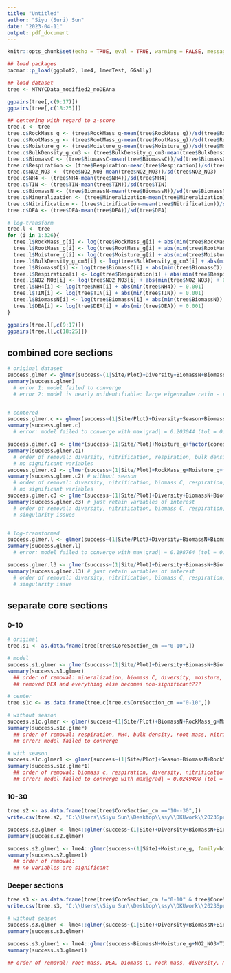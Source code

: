 ```yaml
---
title: "Untitled"
author: "Siyu (Suri) Sun"
date: "2023-04-11"
output: pdf_document
---
```


```r
knitr::opts_chunk$set(echo = TRUE, eval = TRUE, warning = FALSE, message = FALSE)
```

```r
## load packages
pacman::p_load(ggplot2, lme4, lmerTest, GGally)
```

```r
## load dataset
tree <- MTNYCData_modified2_noDEAna
```

```r
ggpairs(tree[,c(9:17)])
ggpairs(tree[,c(18:25)])
```

```r
## centering with regard to z-score
tree.c <- tree
tree.c$RockMass_g <- (tree$RockMass_g-mean(tree$RockMass_g))/sd(tree$RockMass_g)
tree.c$RootMass_g <- (tree$RootMass_g-mean(tree$RootMass_g))/sd(tree$RootMass_g)
tree.c$Moisture_g <- (tree$Moisture_g-mean(tree$Moisture_g))/sd(tree$Moisture_g)
tree.c$BulkDensity_g_cm3 <- (tree$BulkDensity_g_cm3-mean(tree$BulkDensity_g_cm3))/sd(tree$BulkDensity_g_cm3)
tree.c$BiomassC <- (tree$BiomassC-mean(tree$BiomassC))/sd(tree$BiomassC)
tree.c$Respiration <- (tree$Respiration-mean(tree$Respiration))/sd(tree$Respiration)
tree.c$NO2_NO3 <- (tree$NO2_NO3-mean(tree$NO2_NO3))/sd(tree$NO2_NO3)
tree.c$NH4 <- (tree$NH4-mean(tree$NH4))/sd(tree$NH4)
tree.c$TIN <- (tree$TIN-mean(tree$TIN))/sd(tree$TIN)
tree.c$BiomassN <- (tree$BiomassN-mean(tree$BiomassN))/sd(tree$BiomassN)
tree.c$Mineralization <- (tree$Mineralization-mean(tree$Mineralization))/sd(tree$Mineralization)
tree.c$Nitrification <- (tree$Nitrification-mean(tree$Nitrification))/sd(tree$Nitrification)
tree.c$DEA <- (tree$DEA-mean(tree$DEA))/sd(tree$DEA)
```

```r
# log-transform
tree.l <- tree
for (i in 1:326){
  tree.l$RockMass_g[i] <- log(tree$RockMass_g[i] + abs(min(tree$RockMass_g)) + 0.001)
  tree.l$RootMass_g[i] <- log(tree$RootMass_g[i] + abs(min(tree$RootMass_g)) + 0.001)
  tree.l$Moisture_g[i] <- log(tree$Moisture_g[i] + abs(min(tree$Moisture_g)) + 0.001)
  tree.l$BulkDensity_g_cm3[i] <- log(tree$BulkDensity_g_cm3[i] + abs(min(tree$BulkDensity_g_cm3)) + 0.001)
  tree.l$BiomassC[i] <- log(tree$BiomassC[i] + abs(min(tree$BiomassC)) + 0.001)
  tree.l$Respiration[i] <- log(tree$Respiration[i] + abs(min(tree$Respiration)) + 0.001)
  tree.l$NO2_NO3[i] <- log(tree$NO2_NO3[i] + abs(min(tree$NO2_NO3)) + 0.001)
  tree.l$NH4[i] <- log(tree$NH4[i] + abs(min(tree$NH4)) + 0.001)
  tree.l$TIN[i] <- log(tree$TIN[i] + abs(min(tree$TIN)) + 0.001)
  tree.l$BiomassN[i] <- log(tree$BiomassN[i] + abs(min(tree$BiomassN)) + 0.001)
  tree.l$DEA[i] <- log(tree$DEA[i] + abs(min(tree$DEA)) + 0.001)
}

ggpairs(tree.l[,c(9:17)])
ggpairs(tree.l[,c(18:25)])
```



## combined core sections
```r
# original dataset
success.glmer <- glmer(success~(1|Site/Plot)+Diversity+BiomassN+BiomassC+RockMass_g+RootMass_g+Moisture_g+Respiration+NH4+Nitrification+DEA+BulkDensity_g_cm3+factor(coresection), family=binomial, data=tree)
summary(success.glmer)
  # error 1: model failed to converge
  # error 2: model is nearly unidentifiable: large eigenvalue ratio - rescale variables?


# centered
success.glmer.c <- glmer(success~(1|Site/Plot)+Diversity+Season+BiomassN+BiomassC+RockMass_g+RootMass_g+Moisture_g+Respiration+NH4+Nitrification+DEA+BulkDensity_g_cm3+factor(coresection), family=binomial, data=tree.c)
summary(success.glmer.c)
  # error: model failed to converge with max|grad| = 0.203044 (tol = 0.002, component 1)

success.glmer.c1 <- glmer(success~(1|Site/Plot)+Moisture_g+factor(coresection), family=binomial, data=tree.c)
summary(success.glmer.c1)
  # order of removal: diversity, nitrification, respiration, bulk density, biomass C, NH4, DEA (stop showing error here), biomass N (error reappears),  root mass, season (stop showing error), rock mass
  # no significant variables
success.glmer.c2 <- glmer(success~(1|Site/Plot)+RockMass_g+Moisture_g+factor(coresection), family=binomial, data=tree.c)
summary(success.glmer.c2) # without season
  # order of removal: diversity, nitrification, biomass C, respiration, bulk density, root mass, NH4, DEA (stop showing error), biomass N 
  # no significant variables
success.glmer.c3 <- glmer(success~(1|Site/Plot)+Diversity+BiomassN+BiomassC, family=binomial, data=tree.c)
summary(success.glmer.c3) # just retain variables of interest
  # order of removal: diversity, nitrification, biomass C, respiration, bulk density, root mass, NH4, DEA (stop showing error), biomass N 
  # singularity issues


# log-transformed
success.glmer.l <- glmer(success~(1|Site/Plot)+Diversity+BiomassN+BiomassC+RockMass_g+RootMass_g+Moisture_g+Respiration+NH4+Nitrification+DEA+BulkDensity_g_cm3+factor(coresection), family=binomial, data=tree.l)
summary(success.glmer.l)
  # error: model failed to converge with max|grad| = 0.198764 (tol = 0.002, component 1)

success.glmer.l3 <- glmer(success~(1|Site/Plot)+Diversity+BiomassN+BiomassC, family=binomial, data=tree.l)
summary(success.glmer.l3) # just retain variables of interest
  # order of removal: diversity, nitrification, biomass C, respiration, bulk density, root mass, NH4, DEA (stop showing error), biomass N 
  # singularity issue
```



## separate core sections
### 0-10
```r
# original 
tree.s1 <- as.data.frame(tree[tree$CoreSection_cm =="0-10",])

# model
success.s1.glmer <- glmer(success~(1|Site/Plot)+Diversity+BiomassN+BiomassC+RockMass_g+RootMass_g+Moisture_g+Respiration+NH4+Nitrification+DEA+BulkDensity_g_cm3, family=binomial, data=tree.s1)
summary(success.s1.glmer)
  ## order of removal: mineralization, biomass C, diversity, moisture, (DEA), rock mass
  ## removed DEA and everything else becomes non-significant???
```

```r
# center 
tree.s1c <- as.data.frame(tree.c[tree.c$CoreSection_cm =="0-10",])

# without season
success.s1c.glmer <- glmer(success~(1|Site/Plot)+BiomassN+RockMass_g+Moisture_g, family=binomial, data=tree.s1c)
summary(success.s1c.glmer)
  ## order of removal: respiration, NH4, bulk density, root mass, nitrification, diversity, biomass c (error gone), DEA (is singular shows up)
  ## error: model failed to converge

# with season
success.s1c.glmer1 <- glmer(success~(1|Site/Plot)+Season+BiomassN+RockMass_g+RootMass_g+Moisture_g+NH4+DEA+BulkDensity_g_cm3, family=binomial, data=tree.s1c)
summary(success.s1c.glmer1)
  ## order of removal: biomass c, respiration, diversity, nitrification, 
  ## error: model failed to converge with max|grad| = 0.0249498 (tol = 0.002, component 1)
```


### 10-30
```r
tree.s2 <- as.data.frame(tree[tree$CoreSection_cm =="10--30",])
write.csv(tree.s2, "C:\\Users\\Siyu Sun\\Desktop\\ssy\\DKUwork\\2023Spring\\Applied Statistics\\Project\\tree_10-30.csv")
```

```r
success.s2.glmer <- lme4::glmer(success~(1|Site)+Diversity+BiomassN+BiomassC+RockMass_g+RootMass_g+Moisture_g+NO2_NO3+NH4+TIN+Mineralization+Nitrification+DEA, family=binomial, data=tree.s2)
summary(success.s2.glmer)

success.s2.glmer1 <- lme4::glmer(success~(1|Site)+Moisture_g, family=binomial, data=tree.s2)
summary(success.s2.glmer1)
  ## order of removal: 
  ## no variables are significant
```


### Deeper sections
```r
tree.s3 <- as.data.frame(tree[tree$CoreSection_cm !="0-10" & tree$CoreSection_cm !="10--30",])
write.csv(tree.s3, "C:\\Users\\Siyu Sun\\Desktop\\ssy\\DKUwork\\2023Spring\\Applied Statistics\\Project\\tree_below30.csv")
```

```r
# without season
success.s3.glmer <- lme4::glmer(success~(1|Site)+Diversity+BiomassN+BiomassC+RockMass_g+RootMass_g+Moisture_g+NO2_NO3+NH4+TIN+Mineralization+Nitrification+DEA, family=binomial, data=tree.s3)
summary(success.s3.glmer)

success.s3.glmer1 <- lme4::glmer(success~BiomassN+Moisture_g+NO2_NO3+TIN+Mineralization+Nitrification+(1|Site), family=binomial, data=tree.s3)
summary(success.s3.glmer1)

## order of removal: root mass, DEA, biomass C, rock mass, diversity, NH4
```






